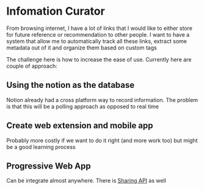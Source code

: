 # Infomation Curator

From browsing internet, I have a lot of links that I would like to either store for future reference
or recommendation to other people. I want to have a system that allow me to automatically track all these links,
extract some metadata out of it and organize them based on custom tags

The challenge here is how to increase the ease of use. Currently here are couple of approach:

## Using the notion as the database

Notion already had a cross platform way to record information. The problem is that this will be a polling approach as opposed to real time

## Create web extension and mobile app

Probably more costly if we want to do it right (and more work too) but might be a good learning process

## Progressive Web App

Can be integrate almost anywhere. There is [Sharing API](https://web.dev/web-share-target/) as well 